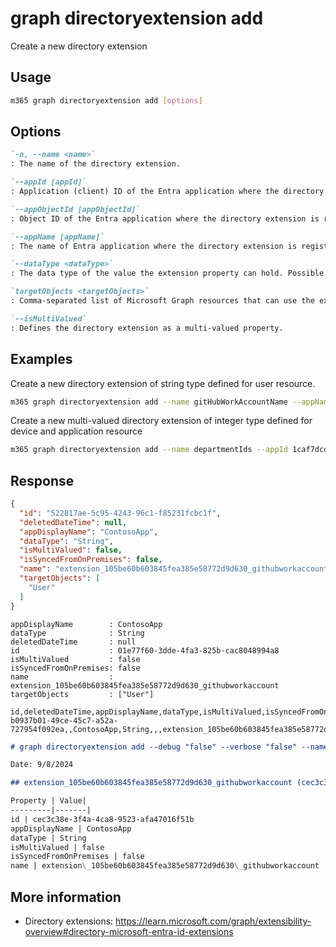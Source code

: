 
# graph directoryextension add

Create a new directory extension

## Usage

```sh
m365 graph directoryextension add [options]
```

## Options

```md definition-list
`-n, --name <name>`
: The name of the directory extension.

`--appId [appId]`
: Application (client) ID of the Entra application where the directory extension is registered. Specify either `appId`, `appObjectId` or `appName`, but not multiple.

`--appObjectId [appObjectId]`
: Object ID of the Entra application where the directory extension is registered. Specify either `appId`, `appObjectId` or `appName`, but not multiple.

`--appName [appName]`
: The name of Entra application where the directory extension is registered. Specify either `appId`, `appObjectId` or `appName`, but not multiple.

`--dataType <dataType>`
: The data type of the value the extension property can hold. Possible values are: `Binary`, `Boolean`, `DateTime`, `Integer`, `LargeInteger` and `String`.

`targetObjects <targetObjects>`
: Comma-separated list of Microsoft Graph resources that can use the extension. Possible values are: `User`, `Group`, `Application`, `AdministrativeUnit`, `Device` and `Organization`.

`--isMultiValued`
: Defines the directory extension as a multi-valued property.
```

<Global />

## Examples

Create a new directory extension of string type defined for user resource.

```sh
m365 graph directoryextension add --name gitHubWorkAccountName --appName ContosoApp --targetObjects User --dataType String
```

Create a new multi-valued directory extension of integer type defined for device and application resource

```sh
m365 graph directoryextension add --name departmentIds --appId 1caf7dcd-7e83-4c3a-94f7-932a1299c844 --targetObjects 'Application,Device' --dataType Integer --isMultiValued
```

## Response

<Tabs>
  <TabItem value="JSON">

  ```json
  {
    "id": "522817ae-5c95-4243-96c1-f85231fcbc1f",
    "deletedDateTime": null,
    "appDisplayName": "ContosoApp",
    "dataType": "String",
    "isMultiValued": false,
    "isSyncedFromOnPremises": false,
    "name": "extension_105be60b603845fea385e58772d9d630_githubworkaccount",
    "targetObjects": [
      "User"
    ]
  }
  ```

  </TabItem>
  <TabItem value="Text">

  ```text
  appDisplayName        : ContosoApp
  dataType              : String
  deletedDateTime       : null
  id                    : 01e77f60-3dde-4fa3-825b-cac8048994a8
  isMultiValued         : false
  isSyncedFromOnPremises: false
  name                  : extension_105be60b603845fea385e58772d9d630_githubworkaccount
  targetObjects         : ["User"]
  ```

  </TabItem>
  <TabItem value="CSV">

  ```csv
  id,deletedDateTime,appDisplayName,dataType,isMultiValued,isSyncedFromOnPremises,name
  b0937b01-49ce-45c7-a52a-727954f092ea,,ContosoApp,String,,,extension_105be60b603845fea385e58772d9d630_githubworkaccount
  ```

  </TabItem>
  <TabItem value="Markdown">

  ```md
  # graph directoryextension add --debug "false" --verbose "false" --name "githubworkaccount" --appName "ContosoApp" --dataType "String" --targetObjects "User"

  Date: 9/8/2024

  ## extension_105be60b603845fea385e58772d9d630_githubworkaccount (cec3c38e-3f4a-4ca8-9523-afa47016f51b)

  Property | Value|
  ---------|-------|
  id | cec3c38e-3f4a-4ca8-9523-afa47016f51b
  appDisplayName | ContosoApp
  dataType | String
  isMultiValued | false
  isSyncedFromOnPremises | false
  name | extension\_105be60b603845fea385e58772d9d630\_githubworkaccount
  ```

  </TabItem>
</Tabs>

## More information

- Directory extensions: https://learn.microsoft.com/graph/extensibility-overview#directory-microsoft-entra-id-extensions